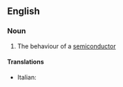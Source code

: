 ==English==

===Noun===
{{en-noun|-}}

# {{physics}} The behaviour of a [[semiconductor]]

====Translations====
{{trans-top}}
* Italian: {{t-|it|semiconduzione|f}}
{{trans-mid}}
{{trans-bottom}}